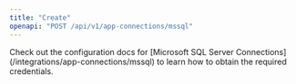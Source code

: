 ```yaml
---
title: "Create"
openapi: "POST /api/v1/app-connections/mssql"
---
```


<Note>
    Check out the configuration docs for [Microsoft SQL Server
    Connections](/integrations/app-connections/mssql) to learn how to obtain the
    required credentials.
</Note>